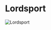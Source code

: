 

# Lordsport

<Image
  src="https://cdn.sanity.io/images/1as7cn02/production/71a8390b47cada121105df86b3102ad246f817c7-1280x720.png?w=976&h=350&fit=crop&crop=center&auto=format"
  alt="Lordsport"
  width={976}
  height={350}
/>

<ProjectDetails
  region="Iron Islands"
  house="House Botley"
  type="Town"
  status="Completed"
  warp="/warp lordsport"
  projectLead="thecoddfish, SMP"
  dateStarted="May 10, 2013"
  dateCompleted="May 10, 2013"
/>
